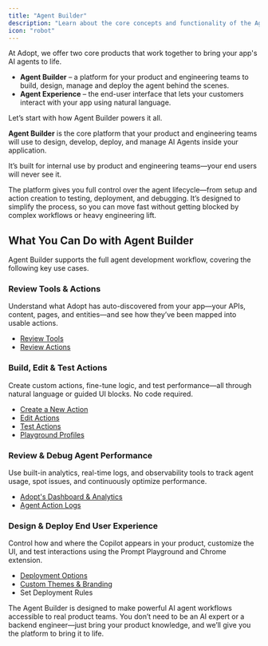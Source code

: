 ```yaml
---
title: "Agent Builder"
description: "Learn about the core concepts and functionality of the Agent Builder Platform"
icon: "robot"
---
```


At Adopt, we offer two core products that work together to bring your app's AI agents to life.

- **Agent Builder** – a platform for your product and engineering teams to build, design, manage and deploy the agent behind the scenes.
- **Agent Experience** – the end-user interface that lets your customers interact with your app using natural language.

Let’s start with how Agent Builder powers it all.

**Agent Builder** is the core platform that your product and engineering teams will use to design, develop, deploy, and manage AI Agents inside your application.

It’s built for internal use by product and engineering teams—your end users will never see it.

The platform gives you full control over the agent lifecycle—from setup and action creation to testing, deployment, and debugging. It’s designed to simplify the process, so you can move fast without getting blocked by complex workflows or heavy engineering lift.

## What You Can Do with Agent Builder

Agent Builder supports the full agent development workflow, covering the following key use cases.

### Review Tools & Actions

Understand what Adopt has auto-discovered from your app—your APIs, content, pages, and entities—and see how they’ve been mapped into usable actions.

- [Review Tools](/essentials/reviewing-tools)
- [Review Actions](/essentials/reviewing-actions)

### Build, Edit & Test Actions

Create custom actions, fine-tune logic, and test performance—all through natural language or guided UI blocks. No code required.

- [Create a New Action](/essentials/creating-new-action)
- [Edit Actions](/essentials/editing-actions)
- [Test Actions](/essentials/testing-actions)
- [Playground Profiles](/essentials/playground-profiles)

### Review & Debug Agent Performance

Use built-in analytics, real-time logs, and observability tools to track agent usage, spot issues, and continuously optimize performance.

- [Adopt's Dashboard & Analytics](/essentials/adopt-dashboard)
- [Agent Action Logs](/essentials/logs)

### Design & Deploy End User Experience

Control how and where the Copilot appears in your product, customize the UI, and test interactions using the Prompt Playground and Chrome extension.

- [Deployment Options](/essentials/deployment-options)
- [Custom Themes & Branding](/essentials/custom-themes-branding)
- Set Deployment Rules

The Agent Builder is designed to make powerful AI agent workflows accessible to real product teams. You don’t need to be an AI expert or a backend engineer—just bring your product knowledge, and we’ll give you the platform to bring it to life.